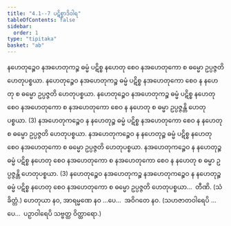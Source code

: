 ```yaml
---
title: "4.1--7 ပဋိစ္စာဒိဝါရ"
tableOfContents: false
sidebar:
  order: 1
type: "tipitaka"
basket: "ab"
---
```



<DynamicBreadcrumb />

<Division number="11">

<Paragraph number="26">
နဟေတုဉ္စေဝ နအဟေတုကဉ္စ ဓမ္မံ ပဋိစ္စ နဟေတု စေဝ နအဟေတုကော စ ဓမ္မော ဥပ္ပဇ္ဇတိ ဟေတုပစ္စယာ. နဟေတုဉ္စေဝ နအဟေတုကဉ္စ ဓမ္မံ ပဋိစ္စ နအဟေတုကော စေဝ န နဟေတု စ ဓမ္မော ဥပ္ပဇ္ဇတိ ဟေတုပစ္စယာ. နဟေတုဉ္စေဝ နအဟေတုကဉ္စ ဓမ္မံ ပဋိစ္စ နဟေတု စေဝ နအဟေတုကော စ နအဟေတုကော စေဝ န နဟေတု စ ဓမ္မာ ဥပ္ပဇ္ဇန္တိ ဟေတုပစ္စယာ. (3)
</Paragraph>

<Paragraph number="27">
နအဟေတုကဉ္စေဝ န နဟေတုဉ္စ ဓမ္မံ ပဋိစ္စ နအဟေတုကော စေဝ န နဟေတု စ ဓမ္မော ဥပ္ပဇ္ဇတိ ဟေတုပစ္စယာ. နအဟေတုကဉ္စေဝ န နဟေတုဉ္စ ဓမ္မံ ပဋိစ္စ နဟေတု စေဝ နအဟေတုကော စ ဓမ္မော ဥပ္ပဇ္ဇတိ ဟေတုပစ္စယာ. နအဟေတုကဉ္စေဝ န နဟေတုဉ္စ ဓမ္မံ ပဋိစ္စ နဟေတု စေဝ နအဟေတုကော စ နအဟေတုကော စေဝ န နဟေတု စ ဓမ္မာ ဥပ္ပဇ္ဇန္တိ ဟေတုပစ္စယာ. (3)
</Paragraph>

<Paragraph number="28">
နဟေတုဉ္စေဝ နအဟေတုကဉ္စ နအဟေတုကဉ္စေဝ န နဟေတုဉ္စ ဓမ္မံ ပဋိစ္စ နဟေတု စေဝ နအဟေတုကော စ ဓမ္မော ဥပ္ပဇ္ဇတိ ဟေတုပစ္စယာ…  တီဏိ. (သံခိတ္တံ.)
</Paragraph>

<Paragraph number="29">
ဟေတုယာ နဝ, အာရမ္မဏေ နဝ …ပေ…  အဝိဂတေ နဝ.
</Paragraph>

<Paragraph number="30">
(သဟဇာတဝါရေပိ …ပေ…  ပဉှာဝါရေပိ သဗ္ဗတ္ထ ဝိတ္ထာရော.)
</Paragraph>
</Division>